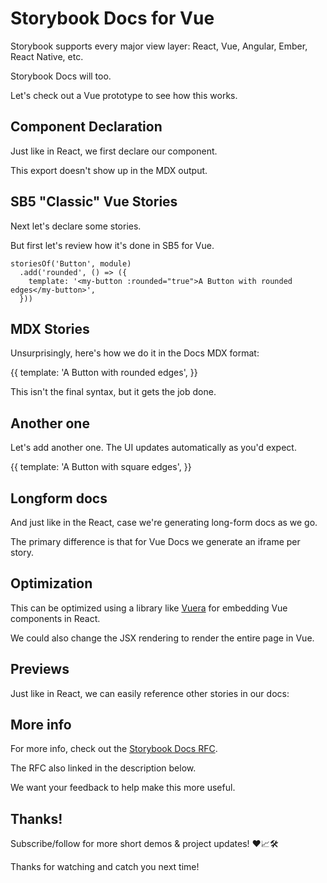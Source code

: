
# Storybook Docs for Vue

Storybook supports every major view layer:
React, Vue, Angular, Ember, React Native, etc.

Storybook Docs will too.

<Story id="welcome--welcome" height="370px" />

Let's check out a Vue prototype to see how this works.

## Component Declaration

Just like in React, we first declare our component.

<Meta title="MDX|Button" />

This export doesn't show up in the MDX output.

## SB5 "Classic" Vue Stories

Next let's declare some stories.

But first let's review how it's done in SB5 for Vue.

```
storiesOf('Button', module)
  .add('rounded', () => ({
    template: '<my-button :rounded="true">A Button with rounded edges</my-button>',
  }))
```

## MDX Stories

Unsurprisingly, here's how we do it in the Docs MDX format:

<Story name="rounded" height="60px">
  {{
    template: '<my-button :rounded="true">A Button with rounded edges</my-button>',
  }}
</Story>

This isn't the final syntax, but it gets the job done.

## Another one

Let's add another one. The UI updates automatically as you'd expect.

<Story name="square" height="60px">
  {{
    template: '<my-button :rounded="false">A Button with square edges</my-button>',
  }}
</Story>

## Longform docs

And just like in the React, case we're generating long-form docs as we go.

The primary difference is that for Vue Docs we generate an iframe per story.

## Optimization

This can be optimized using a library like [Vuera](https://github.com/akxcv/vuera)
for embedding Vue components in React.

We could also change the JSX rendering to render the entire page in Vue.

## Previews

Just like in React, we can easily reference other stories in our docs:

<Story id="addon-knobs--all-knobs" height="400px" />

## More info

For more info, check out the [Storybook Docs RFC](https://docs.google.com/document/d/1D4Ov4UvrB80Uy1CLGshbFEWQKWEpr8dL4FmOqRDwjwI/edit?usp=sharing).

The RFC also linked in the description below.

We want your feedback to help make this more useful.

## Thanks!

Subscribe/follow for more short demos & project updates! ❤️📈🛠

Thanks for watching and catch you next time!
